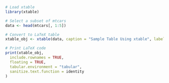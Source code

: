 
```r
# Load xtable
library(xtable)

# Select a subset of mtcars
data <- head(mtcars[, 1:5])

# Convert to LaTeX table
xtable_obj <- xtable(data, caption = "Sample Table Using xtable", label = "tab:xtable")

# Print LaTeX code
print(xtable_obj,
  include.rownames = TRUE,
  floating = TRUE,
  tabular.environment = "tabular",
  sanitize.text.function = identity
)
```

